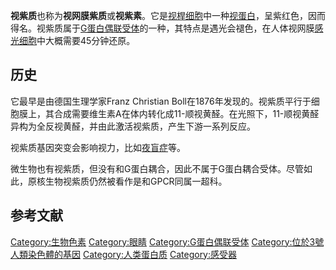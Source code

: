{{expand|time=2015-09-18T15:21:06+00:00}}
{{unreferenced|time=2015-09-18T15:21:06+00:00}}
{{PBB/6010}}
'''视紫质'''也称为'''视网膜紫质'''或'''视紫素'''。它是[[视桿细胞|视桿细胞]]中一种[[视蛋白|视蛋白]]，呈紫红色，因而得名。视紫质属于[[G蛋白偶联受体|G蛋白偶联受体]]的一种，其特点是遇光会褪色，在人体视网膜[[感光细胞|感光细胞]]中大概需要45分钟还原。

== 历史 ==
它最早是由德国生理学家Franz Christian Boll在1876年发现的。视紫质平行于细胞膜上，其合成需要维生素A在体内转化成11-顺视黄醛。在光照下，11-顺视黄醛异构为全反视黄醛，并由此激活视紫质，产生下游一系列反应。

视紫质基因突变会影响视力，比如[[夜盲症|夜盲症]]等。

微生物也有视紫质，但没有和G蛋白耦合，因此不属于G蛋白耦合受体。尽管如此，原核生物视紫质仍然被看作是和GPCR同属一超科。

==参考文献==
{{reflist}}
{{G蛋白偶联受体}}
[[Category:生物色素|Category:生物色素]]
[[Category:眼睛|Category:眼睛]]
[[Category:G蛋白偶联受体|Category:G蛋白偶联受体]]
[[Category:位於3號人類染色體的基因|Category:位於3號人類染色體的基因]]
[[Category:人类蛋白质|Category:人类蛋白质]]
[[Category:感受器|Category:感受器]]
